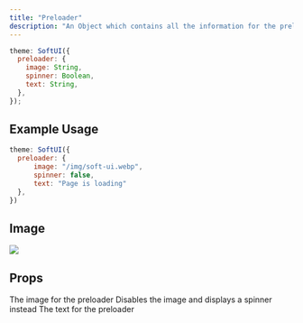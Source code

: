 ```yaml
---
title: "Preloader"
description: "An Object which contains all the information for the preloader."
---
```


```js
theme: SoftUI({
  preloader: {
    image: String,
    spinner: Boolean,
    text: String,
  },
});
```

## Example Usage

```js
theme: SoftUI({
  preloader: {
      image: "/img/soft-ui.webp",
      spinner: false,
      text: "Page is loading"
  },
})
```

## Image
<Frame type="glass">
    <img src="/images/content/preloader.jpg" />
</Frame>

## Props

<ParamField path="image" type="string">
  The image for the preloader
</ParamField>

<ParamField path="spinner" type="boolean" required>
  Disables the image and displays a spinner instead
</ParamField>

<ParamField path="text" type="string" required>
  The text for the preloader
</ParamField>
